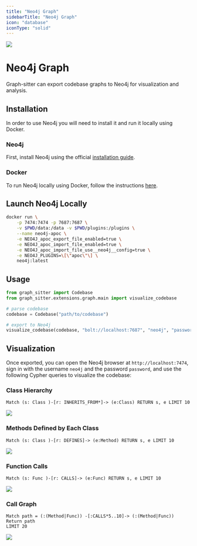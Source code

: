 ```yaml
---
title: "Neo4j Graph"
sidebarTitle: "Neo4j Graph"
icon: "database"
iconType: "solid"
---
```


<Frame caption="Function call graph for a codebase">
  <img src="/images/neo4j-call-graph.png" />
</Frame>

# Neo4j Graph

Graph-sitter can export codebase graphs to Neo4j for visualization and analysis.

## Installation
In order to use Neo4j you will need to install it and run it locally using Docker.

### Neo4j
First, install Neo4j using the official [installation guide](https://neo4j.com/docs/desktop-manual/current/installation/download-installation/).

### Docker
To run Neo4j locally using Docker, follow the instructions [here](https://neo4j.com/docs/apoc/current/installation/#docker).

## Launch Neo4j Locally

```bash
docker run \
    -p 7474:7474 -p 7687:7687 \
    -v $PWD/data:/data -v $PWD/plugins:/plugins \
    --name neo4j-apoc \
    -e NEO4J_apoc_export_file_enabled=true \
    -e NEO4J_apoc_import_file_enabled=true \
    -e NEO4J_apoc_import_file_use__neo4j__config=true \
    -e NEO4J_PLUGINS=\[\"apoc\"\] \
    neo4j:latest
```
## Usage

```python
from graph_sitter import Codebase
from graph_sitter.extensions.graph.main import visualize_codebase

# parse codebase
codebase = Codebase("path/to/codebase")

# export to Neo4j
visualize_codebase(codebase, "bolt://localhost:7687", "neo4j", "password")
```

## Visualization

Once exported, you can open the Neo4j browser at `http://localhost:7474`, sign in with the username `neo4j` and the password `password`, and use the following Cypher queries to visualize the codebase:

### Class Hierarchy

```cypher
Match (s: Class )-[r: INHERITS_FROM*]-> (e:Class) RETURN s, e LIMIT 10
```
<Frame caption="Class hierarchy for a codebase">
  <img src="/images/neo4j-class-hierarchy.png" />
</Frame>

### Methods Defined by Each Class

```cypher
Match (s: Class )-[r: DEFINES]-> (e:Method) RETURN s, e LIMIT 10
```
<Frame caption="Methods defined by each class">
  <img src="/images/neo4j-class-methods.png" />
</Frame>

### Function Calls

```cypher
Match (s: Func )-[r: CALLS]-> (e:Func) RETURN s, e LIMIT 10
```

<Frame caption="Function call graph for a codebase">
  <img src="/images/neo4j-function-calls.png" />
</Frame>

### Call Graph

```cypher
Match path = (:(Method|Func)) -[:CALLS*5..10]-> (:(Method|Func))
Return path 
LIMIT 20
```

<Frame caption="Call graph for a codebase">
  <img src="/images/neo4j-call-graph.png" />
</Frame>